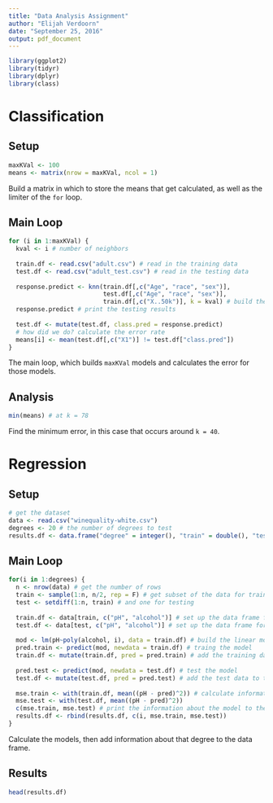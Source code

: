 ```yaml
---
title: "Data Analysis Assignment"
author: "Elijah Verdoorn"
date: "September 25, 2016"
output: pdf_document
---
```


```r
library(ggplot2)
library(tidyr)
library(dplyr)
library(class)
```

# Classification
## Setup

```r
maxKVal <- 100
means <- matrix(nrow = maxKVal, ncol = 1)
```
Build a matrix in which to store the means that get calculated, as well as the limiter of the `for` loop.

## Main Loop

```r
for (i in 1:maxKVal) {
  kval <- i # number of neighbors
  
  train.df <- read.csv("adult.csv") # read in the training data
  test.df <- read.csv("adult_test.csv") # read in the testing data
  
  response.predict <- knn(train.df[,c("Age", "race", "sex")], 
                          test.df[,c("Age", "race", "sex")], 
                          train.df[,c("X..50k")], k = kval) # build the KNN model
  response.predict # print the testing results
  
  test.df <- mutate(test.df, class.pred = response.predict)
  # how did we do? calculate the error rate
  means[i] <- mean(test.df[,c("X1")] != test.df["class.pred"])
}
```
The main loop, which builds `maxKVal` models and calculates the error for those models.

## Analysis

```r
min(means) # at k = 78
```
Find the minimum error, in this case that occurs around `k = 40`.

# Regression
## Setup
```r
# get the dataset
data <- read.csv("winequality-white.csv")
degrees <- 20 # the number of degrees to test
results.df <- data.frame("degree" = integer(), "train" = double(), "test" = double())
```

## Main Loop
```r
for(i in 1:degrees) {
  n <- nrow(data) # get the number of rows
  train <- sample(1:n, n/2, rep = F) # get subset of the data for training
  test <- setdiff(1:n, train) # and one for testing
  
  train.df <- data[train, c("pH", "alcohol")] # set up the data frame for training
  test.df <- data[test, c("pH", "alcohol")] # set up the data frame for testing
  
  mod <- lm(pH~poly(alcohol, i), data = train.df) # build the linear model with degree i
  pred.train <- predict(mod, newdata = train.df) # traing the model
  train.df <- mutate(train.df, pred = pred.train) # add the training data to the data frame
  
  pred.test <- predict(mod, newdata = test.df) # test the model
  test.df <- mutate(test.df, pred = pred.test) # add the test data to the data frame
  
  mse.train <- with(train.df, mean((pH - pred)^2)) # calculate information about the model
  mse.test <- with(test.df, mean((pH - pred)^2))
  c(mse.train, mse.test) # print the information about the model to the console
  results.df <- rbind(results.df, c(i, mse.train, mse.test))
}
```
Calculate the models, then add information about that degree to the data frame.

## Results
```r
head(results.df)
```